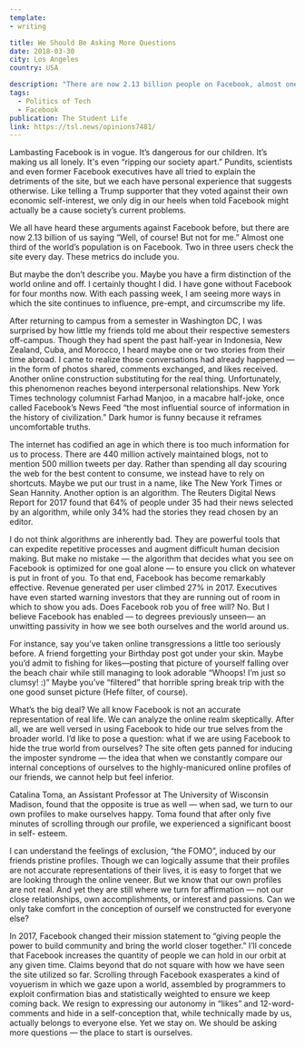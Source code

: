 ```yaml
---
template:
- writing

title: We Should Be Asking More Questions
date: 2018-03-30
city: Los Angeles
country: USA

description: "There are now 2.13 billion people on Facebook, almost one third of the world’s population. Two in three users check the site every day. The aggregate of each of us turning a blind eye to Facebook’s flaws quickly becomes willful negligence on a global scale. This assertion includes you and me."
tags:
  - Politics of Tech
  - Facebook
publication: The Student Life
link: https://tsl.news/opinions7481/
---
```


Lambasting Facebook is in vogue. It’s dangerous for our children. It’s making us all lonely. It's even
“ripping our society apart.” Pundits, scientists and even former Facebook executives have all tried to explain the detriments of the site, but we each have personal experience that suggests otherwise. Like telling a Trump supporter that they voted against their own economic self-interest, we only dig in our heels when told Facebook might actually be a cause society’s current problems.

We all have heard these arguments against Facebook before, but there are now 2.13 billion of us saying “Well, of course! But not for me.” Almost one third of the world’s population is on Facebook. Two in three users check the site every day. These metrics do include you.

But maybe the don’t describe you. Maybe you have a firm distinction of the world online and off. I certainly thought I did. I have gone without Facebook for four months now. With each passing week, I am seeing more ways in which the site continues to influence, pre-empt, and circumscribe my life.

After returning to campus from a semester in Washington DC, I was surprised by how little my friends told me about their respective semesters off-campus. Though they had spent the past half-year in Indonesia, New Zealand, Cuba, and Morocco, I heard maybe one or two stories from their time abroad. I came to realize those conversations had already happened — in the form of photos shared, comments exchanged, and likes received. Another online construction substituting for the real thing. Unfortunately, this phenomenon reaches beyond interpersonal relationships. New York Times technology columnist Farhad Manjoo, in a macabre half-joke, once called Facebook’s News Feed “the most influential source of information in the history of civilization.” Dark humor is funny because it reframes uncomfortable truths.

The internet has codified an age in which there is too much information for us to process. There are 440 million actively maintained blogs, not to mention 500 million tweets per day. Rather than spending all day scouring the web for the best content to consume, we instead have to rely on shortcuts. Maybe we put our trust in a name, like The New York Times or Sean Hannity. Another option is an algorithm. The Reuters Digital News Report for 2017 found that 64% of people under 35 had their news selected by an algorithm, while only 34% had the stories they read chosen by an editor.

I do not think algorithms are inherently bad. They are powerful tools that can expedite repetitive processes and augment difficult human decision making. But make no mistake — the algorithm that decides what you see on Facebook is optimized for one goal alone — to ensure you click on whatever is put in front of you. To that end, Facebook has become remarkably effective. Revenue generated per user climbed 27% in 2017. Executives have even started warning investors that they are running out of room in which to show you ads. Does Facebook rob you of free will? No. But I believe Facebook has enabled — to degrees previously unseen— an unwitting passivity in how we see both ourselves and the world around us.

For instance, say you’ve taken online transgressions a little too seriously before. A friend forgetting your Birthday post got under your skin. Maybe you’d admit to fishing for likes—posting that picture of yourself falling over the beach chair while still managing to look adorable “Whoops! I’m just so clumsy! :)” Maybe you’ve “filtered” that horrible spring break trip with the one good sunset picture (Hefe filter, of course).

What’s the big deal? We all know Facebook is not an accurate representation of real life. We can analyze the online realm skeptically. After all, we are well versed in using Facebook to hide our true selves from the broader world. I’d like to pose a question: what if we are using Facebook to hide the true world from ourselves? The site often gets panned for inducing the imposter syndrome — the idea that when we constantly compare our internal conceptions of ourselves to the highly-manicured online profiles of our friends, we cannot help but feel inferior.

Catalina Toma, an Assistant Professor at The University of Wisconsin Madison, found that the opposite is true as well — when sad, we turn to our own profiles to make ourselves happy. Toma found that after only five minutes of scrolling through our profile, we experienced a significant boost in self- esteem.

I can understand the feelings of exclusion, “the FOMO”, induced by our friends pristine profiles. Though we can logically assume that their profiles are not accurate representations of their lives, it is easy to forget that we are looking through the online veneer. But we know that our own profiles are not real. And yet they are still where we turn for affirmation — not our close relationships, own accomplishments, or interest and passions. Can we only take comfort in the conception of ourself we constructed for everyone else?

In 2017, Facebook changed their mission statement to “giving people the power to build community and bring the world closer together.” I’ll concede that Facebook increases the quantity of people we can hold in our orbit at any given time. Claims beyond that do not square with how we have seen the site utilized so far.
Scrolling through Facebook exasperates a kind of voyuerism in which we gaze upon a world, assembled by programmers to exploit confirmation bias and statistically weighted to ensure we keep coming back. We resign to expressing our autonomy in “likes” and 12-word-comments and hide in a self-conception that, while technically made by us, actually belongs to everyone else. Yet we stay on. We should be asking more questions — the place to start is ourselves.
